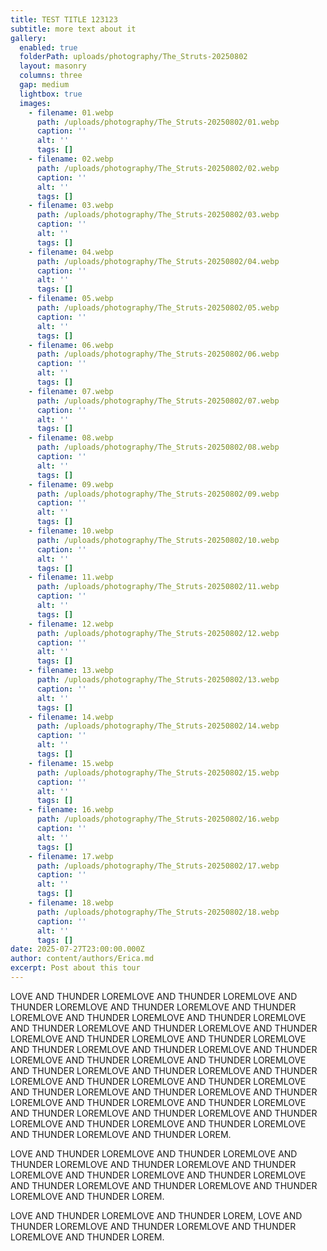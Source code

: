 ```yaml
---
title: TEST TITLE 123123
subtitle: more text about it
gallery:
  enabled: true
  folderPath: uploads/photography/The_Struts-20250802
  layout: masonry
  columns: three
  gap: medium
  lightbox: true
  images:
    - filename: 01.webp
      path: /uploads/photography/The_Struts-20250802/01.webp
      caption: ''
      alt: ''
      tags: []
    - filename: 02.webp
      path: /uploads/photography/The_Struts-20250802/02.webp
      caption: ''
      alt: ''
      tags: []
    - filename: 03.webp
      path: /uploads/photography/The_Struts-20250802/03.webp
      caption: ''
      alt: ''
      tags: []
    - filename: 04.webp
      path: /uploads/photography/The_Struts-20250802/04.webp
      caption: ''
      alt: ''
      tags: []
    - filename: 05.webp
      path: /uploads/photography/The_Struts-20250802/05.webp
      caption: ''
      alt: ''
      tags: []
    - filename: 06.webp
      path: /uploads/photography/The_Struts-20250802/06.webp
      caption: ''
      alt: ''
      tags: []
    - filename: 07.webp
      path: /uploads/photography/The_Struts-20250802/07.webp
      caption: ''
      alt: ''
      tags: []
    - filename: 08.webp
      path: /uploads/photography/The_Struts-20250802/08.webp
      caption: ''
      alt: ''
      tags: []
    - filename: 09.webp
      path: /uploads/photography/The_Struts-20250802/09.webp
      caption: ''
      alt: ''
      tags: []
    - filename: 10.webp
      path: /uploads/photography/The_Struts-20250802/10.webp
      caption: ''
      alt: ''
      tags: []
    - filename: 11.webp
      path: /uploads/photography/The_Struts-20250802/11.webp
      caption: ''
      alt: ''
      tags: []
    - filename: 12.webp
      path: /uploads/photography/The_Struts-20250802/12.webp
      caption: ''
      alt: ''
      tags: []
    - filename: 13.webp
      path: /uploads/photography/The_Struts-20250802/13.webp
      caption: ''
      alt: ''
      tags: []
    - filename: 14.webp
      path: /uploads/photography/The_Struts-20250802/14.webp
      caption: ''
      alt: ''
      tags: []
    - filename: 15.webp
      path: /uploads/photography/The_Struts-20250802/15.webp
      caption: ''
      alt: ''
      tags: []
    - filename: 16.webp
      path: /uploads/photography/The_Struts-20250802/16.webp
      caption: ''
      alt: ''
      tags: []
    - filename: 17.webp
      path: /uploads/photography/The_Struts-20250802/17.webp
      caption: ''
      alt: ''
      tags: []
    - filename: 18.webp
      path: /uploads/photography/The_Struts-20250802/18.webp
      caption: ''
      alt: ''
      tags: []
date: 2025-07-27T23:00:00.000Z
author: content/authors/Erica.md
excerpt: Post about this tour
---
```


LOVE AND THUNDER LOREMLOVE AND THUNDER LOREMLOVE AND THUNDER LOREMLOVE AND THUNDER LOREMLOVE AND THUNDER LOREMLOVE AND THUNDER LOREMLOVE AND THUNDER LOREMLOVE AND THUNDER LOREMLOVE AND THUNDER LOREMLOVE AND THUNDER LOREMLOVE AND THUNDER LOREMLOVE AND THUNDER LOREMLOVE AND THUNDER LOREMLOVE AND THUNDER LOREMLOVE AND THUNDER LOREMLOVE AND THUNDER LOREMLOVE AND THUNDER LOREMLOVE AND THUNDER LOREMLOVE AND THUNDER LOREMLOVE AND THUNDER LOREMLOVE AND THUNDER LOREMLOVE AND THUNDER LOREMLOVE AND THUNDER LOREMLOVE AND THUNDER LOREMLOVE AND THUNDER LOREMLOVE AND THUNDER LOREMLOVE AND THUNDER LOREMLOVE AND THUNDER LOREMLOVE AND THUNDER LOREMLOVE AND THUNDER LOREMLOVE AND THUNDER LOREMLOVE AND THUNDER LOREMLOVE AND THUNDER LOREMLOVE AND THUNDER LOREM.

LOVE AND THUNDER LOREMLOVE AND THUNDER LOREMLOVE AND THUNDER LOREMLOVE AND THUNDER LOREMLOVE AND THUNDER LOREMLOVE AND THUNDER LOREMLOVE AND THUNDER LOREMLOVE AND THUNDER LOREMLOVE AND THUNDER LOREMLOVE AND THUNDER LOREMLOVE AND THUNDER LOREM.

LOVE AND THUNDER LOREMLOVE AND THUNDER LOREM, LOVE AND THUNDER LOREMLOVE AND THUNDER LOREMLOVE AND THUNDER LOREMLOVE AND THUNDER LOREM.
